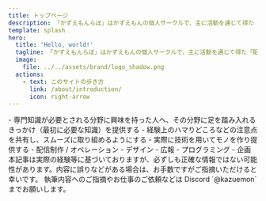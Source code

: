```yaml
---
title: トップページ
description: 「かずえもんらぼ」はかずえもんの個人サークルで、主に活動を通じて得た「配信オペレーション」や「デザイン」などの知識・ノウハウを共有していくことを目的に活動しています。
template: splash
hero:
  title: 'Hello, world!'
  tagline: 「かずえもんらぼ」はかずえもんの個人サークルで、主に活動を通じて得た「配信オペレーション」や「デザイン」などの知識・ノウハウを共有していくことを目的に活動しています。
  image:
    file: ../../assets/brand/logo_shadow.png
  actions:
    - text: このサイトの歩き方
      link: /about/introduction/
      icon: right-arrow
---
```



<CardGrid stagger>
	<Card title="活動目的" icon="document">
    - 専門知識が必要とされる分野に興味を持った人へ、その分野に足を踏み入れるきっかけ（最初に必要な知識）を提供する
    - 経験上のハマりどころなどの注意点を共有し、スムーズに取り組めるようにする
    - 実際に技術を用いてモノを作り提供する
  </Card>
	<Card title="主な活動分野" icon="rocket">
		- 配信制作 / オペレーション
    - デザイン
    - 広報
    - プログラミング
    - 企画
	</Card>
	<Card title="免責事項" icon="warning">
		本記事は実際の経験等に基づいておりますが、必ずしも正確な情報ではない可能性があります。内容に誤りなどがある場合は、お手数ですがご指摘いただけると幸いです。
	</Card>
	<Card title="お問い合わせ" icon="email">
		執筆内容へのご指摘やお仕事のご依頼などは Discord `@kazuemon` までお願いします。
	</Card>
</CardGrid>